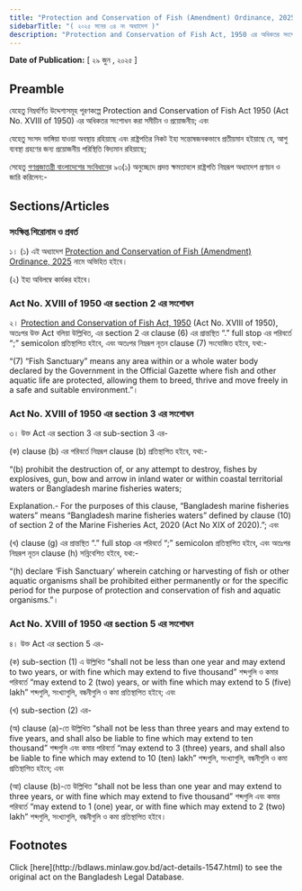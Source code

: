 ```yaml
---
title: "Protection and Conservation of Fish (Amendment) Ordinance, 2025"
sidebarTitle: "( ২০২৫ সনের ৩৪ নং অধ্যাদেশ )"
description: "Protection and Conservation of Fish Act, 1950 এর অধিকতর সংশোধনকল্পে প্রণীত অধ্যাদেশ"
---
```


**Date of Publication:** [ ২৯ জুন , ২০২৫ ]

## Preamble

যেহেতু নিম্নবর্ণিত উদ্দেশ্যসমূহ পূরণকল্পে Protection and Conservation of Fish Act 1950 (Act No. XVIII of 1950) এর অধিকতর সংশোধন করা সমীচীন ও প্রয়োজনীয়; এবং

যেহেতু সংসদ ভাঙ্গিয়া যাওয়া অবস্থায় রহিয়াছে এবং রাষ্ট্রপতির নিকট ইহা সন্তোষজনকভাবে প্রতীয়মান হইয়াছে যে, আশু ব্যবস্থা গ্রহণের জন্য প্রয়োজনীয় পরিস্থিতি বিদ্যমান রহিয়াছে;

সেহেতু [গণপ্রজাতন্ত্রী বাংলাদেশের সংবিধান](/act-957.html "গণপ্রজাতন্ত্রী বাংলাদেশের সংবিধান")ের ৯৩(১) অনুচ্ছেদে প্রদত্ত ক্ষমতাবলে রাষ্ট্রপতি নিম্নরূপ অধ্যাদেশ প্রণয়ন ও জারি করিলেন:-

## Sections/Articles

### সংক্ষিপ্ত শিরোনাম ও প্রবর্ত

১। (১) এই অধ্যাদেশ [Protection and Conservation of Fish (Amendment) Ordinance, 2025](/laws/act-1547 "Protection and Conservation of Fish (Amendment) Ordinance, 2025") নামে অভিহিত হইবে।

(২) ইহা অবিলম্বে কার্যকর হইবে।

### Act No. XVIII of 1950 এর section 2 এর সংশোধন

২। [Protection and Conservation of Fish Act, 1950](/laws/act-233 "Protection and Conservation of Fish Act, 1950 ") (Act No. XVIII of 1950), অতঃপর উক্ত Act বলিয়া উল্লিখিত, এর section 2 এর clause (6) এর প্রান্তস্থিত “.” full stop এর পরিবর্তে “;” semicolon প্রতিস্থাপিত হইবে, এবং অতঃপর নিম্নরূপ নূতন clause (7) সংযোজিত হইবে, যথা:-

“(7) “Fish Sanctuary” means any area within or a whole water body declared by the Government in the Official Gazette where fish and other aquatic life are protected, allowing them to breed, thrive and move freely in a safe and suitable environment.”।

### Act No. XVIII of 1950 এর section 3 এর সংশোধন

৩। উক্ত Act এর section 3 এর sub-section 3 এর-

(ক) clause (b) এর পরিবর্তে নিম্নরূপ clause (b) প্রতিস্থাপিত হইবে, যথা:-

“(b) prohibit the destruction of, or any attempt to destroy, fishes by explosives, gun, bow and arrow in inland water or within coastal territorial waters or Bangladesh marine fisheries waters;

Explanation.- For the purposes of this clause, “Bangladesh marine fisheries waters” means “Bangladesh marine fisheries waters” defined by clause (10) of section 2 of the Marine Fisheries Act, 2020 (Act No XIX of 2020).”; এবং

(খ) clause (g) এর প্রান্তস্থিত “.” full stop এর পরিবর্তে “;” semicolon প্রতিস্থাপিত হইবে, এবং অতঃপর নিম্নরূপ নূতন clause (h) সন্নিবেশিত হইবে, যথা:-

“(h) declare ‘Fish Sanctuary’ wherein catching or harvesting of fish or other aquatic organisms shall be prohibited either permanently or for the specific period for the purpose of protection and conservation of fish and aquatic organisms.”।

### Act No. XVIII of 1950 এর section 5 এর সংশোধন

৪। উক্ত Act এর section 5 এর-

(ক) sub-section (1) এ উল্লিখিত “shall not be less than one year and may extend to two years, or with fine which may extend to five thousand” শব্দগুলি ও কমার পরিবর্তে “may extend to 2 (two) years, or with fine which may extend to 5 (five) lakh” শব্দগুলি, সংখ্যাগুলি, বন্ধনীগুলি ও কমা প্রতিস্থাপিত হইবে; এবং

(খ) sub-section (2) এর-

(অ) clause (a)-তে উল্লিখিত “shall not be less than three years and may extend to five years, and shall also be liable to fine which may extend to ten thousand” শব্দগুলি এবং কমার পরিবর্তে “may extend to 3 (three) years, and shall also be liable to fine which may extend to 10 (ten) lakh” শব্দগুলি, সংখ্যাগুলি, বন্ধনীগুলি ও কমা প্রতিস্থাপিত হইবে; এবং

(আ) clause (b)-তে উল্লিখিত “shall not be less than one year and may extend to three years, or with fine which may extend to five thousand” শব্দগুলি এবং কমার পরিবর্তে “may extend to 1 (one) year, or with fine which may extend to 2 (two) lakh” শব্দগুলি, সংখ্যাগুলি, বন্ধনীগুলি ও কমা প্রতিস্থাপিত হইবে।

## Footnotes

<Note>
  Click [here](http://bdlaws.minlaw.gov.bd/act-details-1547.html) to see the original act on the Bangladesh Legal Database.
</Note>

